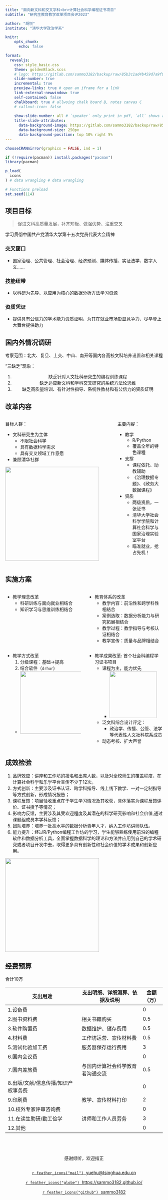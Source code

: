```yaml
---
title: "面向新文科和交叉学科<br>计算社会科学编程证书项目"
subtitle: "研究生教育教学改革项目会评2023"

author: "胡悦"
institute: "清华大学政治学系" 

knitr: 
    opts_chunk: 
      echo: false

format: 
  revealjs:
    css: style_basic.css
    theme: goldenBlack.scss
    # logo: https://gitlab.com/sammo3182/backup/raw/85b3c1ad4b459d7a9f901f124b936428eda5fcaf/logo_zzxx.png?inline=true
    slide-number: true
    incremental: true
    preview-links: true # open an iframe for a link
    link-external-newwindow: true
    self-contained: false
    chalkboard: true # allwoing chalk board B, notes canvas C
    # callout-icon: false
    
    show-slide-number: all # `speaker` only print in pdf, `all` shows all the time
    title-slide-attributes:
      data-background-image: https://gitlab.com/sammo3182/backup/raw/85b3c1ad4b459d7a9f901f124b936428eda5fcaf/logo_THPS.png?inline=true
      data-background-size: 250px   
      data-background-position: top 10% right 5%
---
```


```r
chooseCRANmirror(graphics = FALSE, ind = 1)

if (!require(pacman)) install.packages("pacman")
library(pacman)

p_load(
  icons
) # data wrangling # data wrangling

# Functions preload
set.seed(114)
```

## 项目目标

> [促进文科高质量发展，补齐短板、做强优势、注重交叉]{.red .large}

:::{.notes}
学习贯彻中国共产党清华大学第十五次党员代表大会精神
:::

:::{.fragment}
### 交叉窗口
- 国家治理、公共管理、社会治理、经济预测、媒体传播、实证法学、数字人文……

### 技能纽带
- 以科研为先导、以应用为核心的数据分析方法学习资源

### 资质凭证
- 提供具有公信力的学术能力资质证明，为其在就业市场彰显竞争力、尽早登上大舞台提供助力
:::

## 国内外情况调研

考察范围：北大、复旦、上交、中山、南开等国内各高校文科培养设置和相关课程

[“三缺乏”现象：]{.fragment}

:::{style="text-align:center; margin-top: 1em"}

1. 缺乏[针对人文社科研究生]{.red}的编程训练课程
1. 缺乏适应[新文科]{.red}和[学科交叉]{.red}研究的系统方法论思维
1. 缺乏高质量培训、有针对性指导、系统性教材和[有公信力的资质证明]{.red}

:::

## 改革内容


:::: {.columns}

::: {.column .fragment width="70%"}

目标人群：

- 文科研究生为主体
  - [不限]{.red}社会科学
  - 具有数据科学[需求]{.red}
  - 具有交叉领域工作[意愿]{.red}
- 兼顾清华社群

![](images/class.JPG){fig-align="center" height=300}
  
:::

::: {.column .fragment width="30%"}

主要内容：

- 教学
  - R/Python
  - 覆盖全年的特色课程

- 支撑
  - 课程依托、助教辅助
  - 《治理数据专题》、《政务大数据课程》
- 资质
  - 两级资质，一张证书
  - 清华大学社会科学学院和计算社会科学与国家治理实验室平台
  - [瞄准就业，抢占先机！]{.red}

:::

::::



## 实施方案

:::: {.columns}

::: {.column width="50%"}

- 教学理念改革
    - 科研训练与[面向就业]{.red}相结合
    - 知识学习与思维训练相结合

:::

::: {.column width="50%"}

- 教育体系的改革
    - [教学内容]{.red}：前沿性和跨学科性相结合
    - [案例选取]{.red}：数据分析能力与研究拓展相结合
    - [教学过程]{.red}：教学指导与考核认证相结合
    - [教学宣传]{.red}：质量与品牌相结合

:::

::::

:::: {.columns}

::: {.column width="50%"}

- 教学方式改革
  1. 分级课程：基础&rarr;提高
  1. 结合软件（`drhur`) 
    - ![](images/drhur.png){fig-align="center" height=200}

:::

::: {.column width="50%"}

- 教学成果改革: [首个]{.red}社会科编程学习证书项目
  - 课程为主，能力优先
    - ![](images/badges.png){fig-align="center" height=150}
  - 泛文科综合设计评定：
    - 政治学、传播、公管、法学等代表性人文社科院系成员
  - 动态考核、扩大声誉


:::

::::


## 成效检验

1. [品牌效应]{.red}：讲座和工作坊的[报名和出席人数]{.red}，以及对全校师生的覆盖程度，在计算社会科学和乐学平台[宣传]{.red}不少于12次。
3. [方式创新]{.red}：主要涉及证书认证、跨学科指导、线上线下教学、一对一定制指导等方式创新，形成[情况报告]{.red}；
4. [课程反馈]{.red}：项目验收重点在于学生学习情况及其收获，具体落实为[课程反馈评价、证书授予等情况]{.red}；
5. [影响力反馈]{.red}，主要涉及其受欢迎程度及其潜在的科学研究影响和社会价值,通过[课题组成员本学科反馈]{.red}；
7. [团队培养]{.red}：培养一批高水平的数据分析青年人才，纳入工作坊讲师队伍。
6. [能力提升]{.red}：经过R/Python编程工作坊的学习，学生能够熟练使用前沿的编程软件和数据分析工具，全面掌握数据科学的理论和方法并应用到自己的学术研究或者项目开发中去，取得更多具有创新性和社会价值的学术成果和创新应用。

![](images/yuYouyi.jpeg){.fragment fig-align="center" height=300}

## 经费预算

合计10万

| 支出用途                 | 支出明细、详细测算、依据及说明  | 金额（万） |
|----------------------|------------------|-------|
| 1.设备费                |                  | 0     |
| 2.图书资料费              | 相关书籍购买           | 0.5   |
| 3.软件购置费              | 数据维护、储存费用        | 0.5   |
| 4.材料费                | 工作坊运营、宣传材料费      | 0.5   |
| 5.测试化验加工费            | 服务器保存运行费用        | 3     |
| 6.国内会议费              |                  | 0     |
| 7.国内差旅费              | 与国内计算社会科学教育者沟通交流 | 0.5   |
| 8.出版/文献/信息传播/知识产权事务费 |                  | 0     |
| 9.印刷费                | 教学、宣传材料打印        | 2     |
| 10.校外专家评审咨询费         |                  | 0     |
| 11.在读生助研/勤工俭学        | 讲师和工作人员劳务        | 3     |
| 12.其他                |                  | 0     |


## {background="#43464B"}

:::{style="text-align: center; margin-top: 5em"}  
[感谢倾听，欢迎指正]{.large}

:::{style="margin-top: 2em"}
[`r feather_icons("mail")`&nbsp; yuehu@tsinghua.edu.cn](mailto:yuehu@tsinghua.edu.cn) 

[`r feather_icons("globe")`&nbsp; https://sammo3182.github.io/](https://sammo3182.github.io/)

[`r feather_icons("github")`&nbsp; sammo3182](https://github.com/sammo3182)
:::
:::

